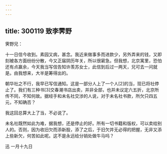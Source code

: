 ```yaml
---
---
---
```

title: 300119 致李霁野
---




霁野兄：

十一日信今收到。素园又病，甚念。我近来做事多而进款少，另外弄来的钱，又即刻被各方面纷纷分散，今又正届阴历年关，所以很窘急。但我想，北京寓里，恐怕还有点赢余，今天我当写信告知许羡苏女士，此信到后过一两天，兄可去一问就是。由我想来，大半是筹得出的。

朝华社之不行，我早已写信通知。这是一部分人上了一个人[2]的当，现已将社停止了。我们有三种书[3]交春潮书店出卖，并非全部，也并未议定六五折，北京所传不同，不知何故。据经手和未名社交涉的人说，对于未名社书款，所欠只四五元，不知确否？

我这回总算大上了当，不必说了。

未名社既然如此为难，据我想，还是停止的好。所有一切书籍和版权，可以卖给别人的。否则，因为收旧欠而添新股，添了之后，于旧欠并无必得的把握，无非又添上些新欠，何苦如此呢。这不是永远给分销处做牛马吗？

迅 一月十九日